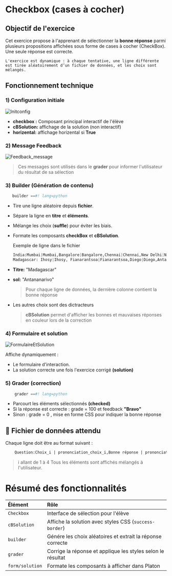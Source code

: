 # Checkbox (cases à cocher)

## Objectif de l'exercice

  Cet exercice propose à l'apprenant de sélectionner la **bonne réponse** parmi plusieurs propositions affichées sous forme de cases à cocher (CheckBox). Une seule réponse est correcte.

    L'exercice est dynamique : à chaque tentative, une ligne différente est tirée aléatoirement d’un fichier de données, et les choix sont mélangés.

## Fonctionnement technique

### 1) Configuration initiale
![Initconfig](../guide_checkbox/configInit_checkbox.png)
* **checkbox :** Composant principal interactif de l'élève
* **cBSolution:** affichage de la solution (non interactif)
* **horizental:** affichage horizental si **True**

### 2) Message Feedback
![Feedback_message](../guide_checkbox/feedback_checkbox.png)

>  Ces messages sont utilisés dans le **grader** pour informer l'utilisateur du résultat de sa sélection

### 3) Builder (Génération de contenu)

```python
   builder ==#! lang=python
```
* Tire une ligne aléatoire depuis **fichier**.
* Sépare la ligne en **titre** et **éléments**.
* Mélange les choix (**suffle**) pour éviter les biais.
* Formate les composants **checkBox** et **cBSolution**.

    Exemple de ligne dans le fichier

    ```python
    India:Mumbai|Mumbai,Bangalore|Bangalore,Chennai|Chennai,New Delhi|New Delhi/
    Madagascar: Ihosy|Ihosy, Fianarantsoa|Fianarantsoa,Diego|Diego,Antananarivo|Antananarivo/
    ```
* **Titre:**  "Madagascar"
* **sol:** "Antananarivo"
    > Pour chaque ligne de données, la dernière colonne contient la bonne réponse
* Les autres choix sont des dictracteurs
    > **cBSolution** permet d'afficher les bonnes et mauvaises réponses en couleur lors de la correction

### 4) Formulaire et solution

![FormulaireEtSolution](../guide_checkbox/formulaireEtSolution.png)

Affiche dynamiquement :
* Le formulaire d'interaction.
* La solution correcte une fois l'exercice corrigé **(solution)**

### 5) Grader (correction)
```python
    grader ==#! lang=python
```
* Parcourt les éléments sélectionnés **(checked)**
* Si la réponse est correcte : grade = 100 et feedback **"Bravo"**
* Sinon : grade = 0 , mise en forme CSS pour indiquer la bonne réponse

## 📁 Fichier de données attendu

Chaque ligne doit être au format suivant :

```makefile
    Question:Choix_i | prononciation_choix_i,Bonne réponse | prononciation/
```
> i allant de 1 à 4
  Tous les éléments sont affichés mélangés à l'utilisateur.


# Résumé des fonctionnalités
|    Élément   |     Rôle  |
|:------|:------|
| `Checkbox`  |    Interface de sélection pour l'élève |
| `cBSolution`| Affiche la solution avec styles CSS (`success-border`)|
|  `builder` | Génére les choix aléatoires et extrait la réponse correcte|
|`grader`| Corrige la réponse et applique les styles selon le résultat|
|`form/solution`| Formate les composants à afficher dans Platon|
